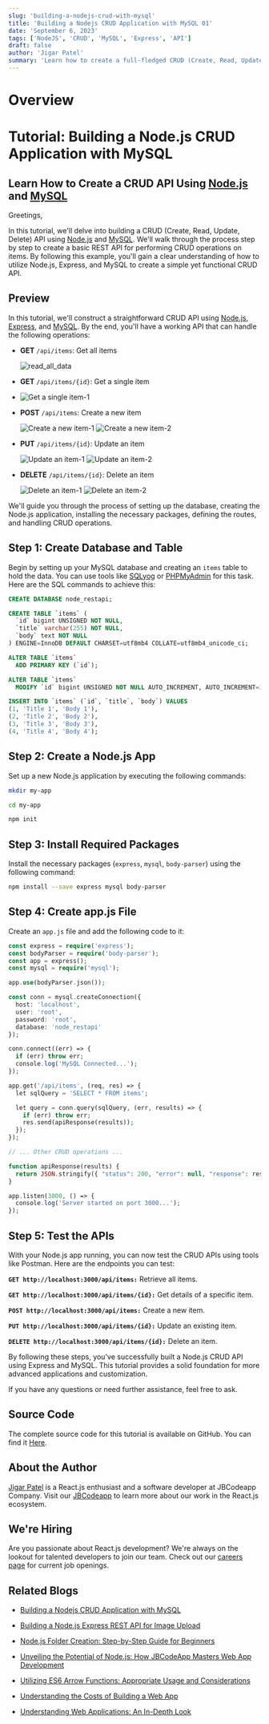 ```yaml
---
slug: 'building-a-nodejs-crud-with-mysql'
title: 'Building a Nodejs CRUD Application with MySQL 01'
date: 'September 6, 2023'
tags: ['NodeJS', 'CRUD', 'MySQL', 'Express', 'API']
draft: false
author: 'Jigar Patel'
summary: 'Learn how to create a full-fledged CRUD (Create, Read, Update, Delete) API using Node.js and MySQL with this step-by-step tutorial.'
---
```


# Overview

<TOCInline toc={props.toc} exclude="Overview" toHeading={2} />

# Tutorial: Building a Node.js CRUD Application with MySQL

## Learn How to Create a CRUD API Using [Node.js](https://nodejs.org/en) and [MySQL](https://www.mysql.com/)

Greetings,

In this tutorial, we'll delve into building a CRUD (Create, Read, Update, Delete) API using [Node.js](https://nodejs.org/en) and [MySQL](https://www.mysql.com/). We'll walk through the process step by step to create a basic REST API for performing CRUD operations on items. By following this example, you'll gain a clear understanding of how to utilize Node.js, Express, and MySQL to create a simple yet functional CRUD API.

## Preview

In this tutorial, we'll construct a straightforward CRUD API using [Node.js](https://nodejs.org/en), [Express](https://expressjs.com/), and [MySQL](https://www.mysql.com/). By the end, you'll have a working API that can handle the following operations:

- **GET** `/api/items`: Get all items

  ![read_all_data](/static/blog/Building-a-Node.js-CRUD-Application-with-MySQL/read_all_data.png)

- **GET** `/api/items/{id}`: Get a single item
- ![Get a single item-1](/static/blog/Building-a-Node.js-CRUD-Application-with-MySQL/read_one_data.png)

- **POST** `/api/items`: Create a new item

  ![Create a new item-1](/static/blog/Building-a-Node.js-CRUD-Application-with-MySQL/item_created.png)
  ![Create a new item-2](/static/blog/Building-a-Node.js-CRUD-Application-with-MySQL/created_table.png)

- **PUT** `/api/items/{id}`: Update an item

  ![Update an item-1](/static/blog/Building-a-Node.js-CRUD-Application-with-MySQL/item_updated.png)
  ![Update an item-2](/static/blog/Building-a-Node.js-CRUD-Application-with-MySQL/updated_table.png)

- **DELETE** `/api/items/{id}`: Delete an item

  ![Delete an item-1](/static/blog/Building-a-Node.js-CRUD-Application-with-MySQL/item_deleted.png)
  ![Delete an item-2](/static/blog/Building-a-Node.js-CRUD-Application-with-MySQL/deleted_table.png)

We'll guide you through the process of setting up the database, creating the Node.js application, installing the necessary packages, defining the routes, and handling CRUD operations.

## Step 1: Create Database and Table

Begin by setting up your MySQL database and creating an `items` table to hold the data. You can use tools like [SQLyog](https://webyog.com/product/sqlyog/) or [PHPMyAdmin](https://www.phpmyadmin.net/) for this task. Here are the SQL commands to achieve this:

```sql
CREATE DATABASE node_restapi;

CREATE TABLE `items` (
  `id` bigint UNSIGNED NOT NULL,
  `title` varchar(255) NOT NULL,
  `body` text NOT NULL
) ENGINE=InnoDB DEFAULT CHARSET=utf8mb4 COLLATE=utf8mb4_unicode_ci;

ALTER TABLE `items`
  ADD PRIMARY KEY (`id`);

ALTER TABLE `items`
  MODIFY `id` bigint UNSIGNED NOT NULL AUTO_INCREMENT, AUTO_INCREMENT=3;

INSERT INTO `items` (`id`, `title`, `body`) VALUES
(1, 'Title 1', 'Body 1'),
(2, 'Title 2', 'Body 2'),
(3, 'Title 3', 'Body 3'),
(4, 'Title 4', 'Body 4');
```

## Step 2: Create a Node.js App

Set up a new Node.js application by executing the following commands:

```bash
mkdir my-app

cd my-app

npm init
```

## Step 3: Install Required Packages

Install the necessary packages (`express`, `mysql`, `body-parser`) using the following command:

```bash
npm install --save express mysql body-parser
```

## Step 4: Create app.js File

Create an `app.js` file and add the following code to it:

```php
const express = require('express');
const bodyParser = require('body-parser');
const app = express();
const mysql = require('mysql');

app.use(bodyParser.json());

const conn = mysql.createConnection({
  host: 'localhost',
  user: 'root',
  password: 'root',
  database: 'node_restapi'
});

conn.connect((err) => {
  if (err) throw err;
  console.log('MySQL Connected...');
});

app.get('/api/items', (req, res) => {
  let sqlQuery = 'SELECT * FROM items';

  let query = conn.query(sqlQuery, (err, results) => {
    if (err) throw err;
    res.send(apiResponse(results));
  });
});

// ... Other CRUD operations ...

function apiResponse(results) {
  return JSON.stringify({ "status": 200, "error": null, "response": results });
}

app.listen(3000, () => {
  console.log('Server started on port 3000...');
});
```

## Step 5: Test the APIs

With your Node.js app running, you can now test the CRUD APIs using tools like Postman. Here are the endpoints you can test:

**`GET http://localhost:3000/api/items:`** Retrieve all items.

**`GET http://localhost:3000/api/items/{id}:`** Get details of a specific item.

**`POST http://localhost:3000/api/items:`** Create a new item.

**`PUT http://localhost:3000/api/items/{id}:`** Update an existing item.

**`DELETE http://localhost:3000/api/items/{id}:`** Delete an item.

By following these steps, you've successfully built a Node.js CRUD API using Express and MySQL. This tutorial provides a solid foundation for more advanced applications and customization.

If you have any questions or need further assistance, feel free to ask.

## Source Code

The complete source code for this tutorial is available on GitHub. You can find it [Here](https://github.com/jbcodeapp/Blogs/tree/main/Building%20a%20Node.js%20CRUD%20Application%20with%20MySQL).

## About the Author

[Jigar Patel](https://expertlaravel.com) is a React.js enthusiast and a software developer at JBCodeapp Company. Visit our [JBCodeapp](https://jbcodeapp.com) to learn more about our work in the React.js ecosystem.

## We're Hiring

Are you passionate about React.js development? We're always on the lookout for talented developers to join our team. Check out our [careers page](https://jbcodeapp.com) for current job openings.

## Related Blogs

- [Building a Nodejs CRUD Application with MySQL](building-a-nodejs-crud-with-mysql)

- [Building a Node.js Express REST API for Image Upload](building-a-nodejs-express-rest-api-for-image-upload)

- [Node.js Folder Creation: Step-by-Step Guide for Beginners](nodejs-folder-creation-beginners-guide)

- [Unveiling the Potential of Node.js: How JBCodeApp Masters Web App Development](unveiling-potential-nodejs-jbcodeapp-masters-web-app-development)

- [Utilizing ES6 Arrow Functions: Appropriate Usage and Considerations](utilizing-es6-arrow-functions-appropriate-usage-and-considerations)

- [Understanding the Costs of Building a Web App](web-app-development-costs)

- [Understanding Web Applications: An In-Depth Look](web-applications-in-depth)
